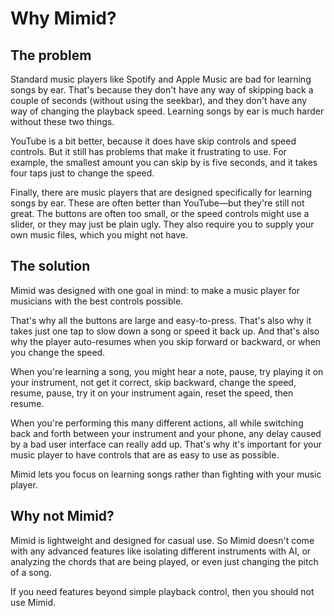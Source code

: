 # Why Mimid?

## The problem

Standard music players like Spotify and Apple Music are bad for learning songs by ear.
That's because they don't have any way of skipping back a couple of seconds (without using the seekbar),
and they don't have any way of changing the playback speed.
Learning songs by ear is much harder without these two things.

YouTube is a bit better, because it does have skip controls and speed controls.
But it still has problems that make it frustrating to use.
For example, the smallest amount you can skip by is five seconds,
and it takes four taps just to change the speed.

Finally, there are music players that are designed specifically for learning songs by ear.
These are often better than YouTube—but they're still not great.
The buttons are often too small, or the speed controls might use a slider, or they may just be plain ugly.
They also require you to supply your own music files, which you might not have.

## The solution

Mimid was designed with one goal in mind: to make a music player for musicians with the best controls possible.

That's why all the buttons are large and easy-to-press.
That's also why it takes just one tap to slow down a song or speed it back up.
And that's also why the player auto-resumes when you skip forward or backward, or when you change the speed.

When you're learning a song, you might hear a note,
pause, try playing it on your instrument, not get it correct,
skip backward, change the speed, resume, pause, try it on your instrument again,
reset the speed, then resume.

When you're performing this many different actions,
all while switching back and forth between your instrument and your phone,
any delay caused by a bad user interface can really add up.
That's why it's important for your music player to have controls that are as easy to use as possible.

Mimid lets you focus on learning songs rather than fighting with your music player.

## Why not Mimid?

Mimid is lightweight and designed for casual use.
So Mimid doesn't come with any advanced features like isolating different instruments with AI,
or analyzing the chords that are being played, or even just changing the pitch of a song.

If you need features beyond simple playback control, then you should not use Mimid.
